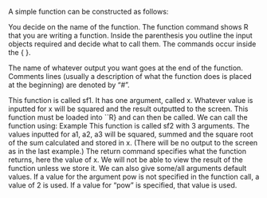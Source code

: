 
\newpage
\chapter{Programming}

\section{Writing Functions}

A simple function can be constructed as follows:

\begin{verbatim}
function_name <- function(arg1, arg2, ...){
commands
output
}
\end{verbatim}

You decide on the name of the function. The function command shows R that you are writing a function. Inside the parenthesis you outline the input objects required and decide what to call them. The commands occur inside the { }.

The name of whatever output you want goes at the end of the function. Comments lines (usually a description of what the function does is placed at the beginning) are denoted by "\#".

\begin{verbatim}sf1 <- function(x){
x^2
}
\end{verbatim}

This function is called sf1. It has one argument, called x.
Whatever value is inputted for x will be squared and the result outputted to the screen. This function must be loaded into ``R} and can then be called. We can call the function using:
\begin{verbatim}
sf1(x = 3)
#sf1(3)
[1] 9
To store the result into a variable x.sq
x.sq <- sf1(x = 3)
x.sq <- sf1(3)
> x.sq
[1] 9
\end{verbatim}
Example
\begin{verbatim}
sf2 <- function(a1, a2, a3){
x <- sqrt(a1^2 + a2^2 + a3^2)
return(x)
}
\end{verbatim}

This function is called sf2 with 3 arguments. The values inputted for a1, a2, a3 will be squared, summed and the square root of the sum calculated and stored in x. (There will be no output to the screen as in the last example.)
The return command specifies what the function returns, here the value of x. We will not be able to view the result of the function unless we store it.
\begin{verbatim}sf2(a1=2, a2=3, a3=4)
sf2(2, 3, 4) # Can't see result.
res <- sf2(a1=2, a2=3, a3=4)
res <- sf2(2, 3, 4) # Need to use this.
res
[1] 5.385165
\end{verbatim}
We can also give some/all arguments default values.
\begin{verbatim}mypower <- function(x, pow=2){
x^pow
}
\end{verbatim}
If a value for the argument pow is not specified in the function call,
a value of 2 is used.
\begin{verbatim}mypower(4)
[1] 16
\end{verbatim}
If a value for "pow" is specified, that value is used.
\begin{verbatim}
mypower(4, 3)
[1] 64
mypower(pow=5, x=2)
[1] 32
\end{verbatim}

